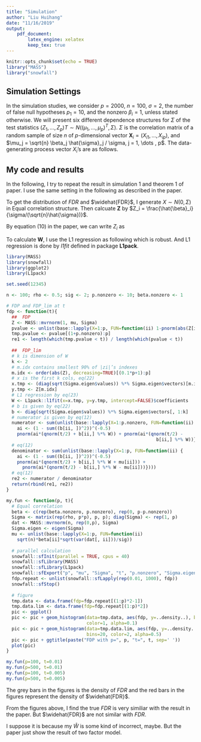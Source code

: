 ```yaml
---
title: "Simulation"
author: "Liu Huihang"
date: "11/16/2019"
output: 
    pdf_document:
        latex_engine: xelatex
        keep_tex: true
---
```


```r
knitr::opts_chunk$set(echo = TRUE)
library("MASS")
library("snowfall")
```

## Simulation Settings

In the simulation studies, we consider $p = 2000$, $n = 100$, $\sigma = 2$, the number of false null hypotheses $p_1 = 10$, and the nonzero $\beta_i = 1$, unless stated otherwise. 
We will present six different dependence structures for $\Sigma$ of the test statistics $(Z_1,\dots, Z_p)T \sim N((\mu_1, \dots , \mu_p)^T ,\Sigma)$. 
$\Sigma$ is the correlation matrix of a random sample of size $n$ of $p$-dimensional vector $\mathbf{X}_i = (X_{i1}, \dots , X_{ip})$, and $\mu_j = \sqrt{n} \beta_j \hat{\sigma}_j / \sigma, j = 1, \dots , p$. 
The data-generating process vector $X_i$’s are as follows.

\begin{description}
    \item [Equal correlation] Let $\mathbf{X}^T = (X_{1}, \dots , X_{p})^T \sim N_p(0, \Sigma)$, where $\Sigma$ has diagonal element $1$ and off-diagonal element $1/2$.

    \item [Fan and Song's model] For $\mathbf{X} = (X_{1}, \dots , X_{p})$, let $\{X_k\}^{1900}_{k=1}$ be iid $N(0,1)$ and
    \begin{equation}
        X_{k}=\sum_{l=1}^{10} X_{l}(-1)^{l+1} / 5+\sqrt{1-\frac{10}{25}} \epsilon_{k}, k=1901, \ldots, 2000
    \end{equation}
    where $\{\epsilon_{k}\}^{2000}_{k=1901}$ are standard normally distributed.

    \item [Independent Cauchy] For $\mathbf{X} = (X_{1}, \dots , X_{p})$, let $\{X_k\}^{2000}_{k=1}$ be iid. Cauchy random variables with location parameter $0$ and scale parameter $1$.

    \item [Three factor model] For $\mathbf{X} = (X_{1}, \dots , X_{p})$, let 
    \begin{equation}
        X_{j}=\rho_{j}^{(1)} W^{(1)}+\rho_{j}^{(2)} W^{(2)}+H_{j}
    \end{equation}
    where $W^{(1)} \sim N(−2,1)$, $W^{(2)} \sim N(1,1)$, $W^{(3)} \sim N(4,1)$, $\rho^{(1)}_j$, $\rho^{(2)}_j$, $\rho^{(3)}_j$ are iid $U(−1,1)$, and $H_j$ are iid $N(0,1)$.

    \item [Two factor model] For $\mathbf{X} = (X_{1}, \dots , X_{p})$, let
    \begin{equation}
        X_{j}=\rho_{j}^{(1)} W^{(1)}+\rho_{j}^{(2)} W^{(2)}+H_{j}
    \end{equation}
    where $W^{(1)}$ and $W^{(2)}$ are iid $N(0,1)$, $\rho_j^{(1)}$ and $\rho_j^{(2)}$ are iid $U(−1,1)$, and $H_j$ are iid $N(0,1)$. 

    \item [Nonlinear factor model] For $\mathbf{X} = (X_{1}, \dots , X_{p})$, let
    \begin{equation}
        X_{j}=\sin \left(\rho_{j}^{(1)} W^{(1)}\right)+sgn\left(\rho_{j}^{(2)}\right) \exp \left(\left|\rho_{j}^{(2)}\right| W^{(2)}\right)+H_{j}
    \end{equation}
    where $W^{(1)}$ and $W^{(2)}$ are iid $N(0,1)$, $\rho_j^{(1)}$ and $\rho_j^{(2)}$ are iid $U(−1,1)$, and $H_j$ are iid $N(0,1)$. 
\end{description}

## My code and results
In the following, I try to repeat the result in simulation 1 and theorem 1 of paper. 
I use the same setting in the following as described in the paper. 

To get the distribution of $FDR$ and $\widehat{FDR}$, I generate $X\sim N(0, \Sigma)$ in Equal correlation structure. 
Then calcuate $\mathbf{Z}$ by $Z_i = \frac{\hat{\beta}_i}{\sigma/(\sqrt{n}\hat{\sigma})}$. 

By equation (10) in the paper, we can write $Z_i$ as 
\begin{equation}
  Z_i = \mu_i + \mathbf{b}_i^T \mathbf{W} + K_k, \quad i=1,\dots,p.
\end{equation}

To calculate $\mathbf{W}$, I use the L1 regression as following 
\begin{equation}
  \widehat{\mathbf{w}} \equiv \operatorname{argmin}_{\beta \in R^{k}} \sum_{i=1}^{m}\left|Z_{i}-\mathbf{b}_{i}^{T} \beta\right|
\end{equation}
which is robust. 
And L1 regression is done by *l1fit* defined in package **L1pack**.

```r
library(MASS)
library(snowfall)
library(ggplot2)
library(L1pack)

set.seed(12345)

n <- 100; rho <- 0.5; sig <- 2; p.nonzero <- 10; beta.nonzero <- 1

# FDP and FDP_lim at t
fdp <- function(t){
  ##  FDP
  Z <- MASS::mvrnorm(1, mu, Sigma)
  pvalue <- unlist(base::lapply(X=1:p, FUN=function(ii) 1-pnorm(abs(Z[ii]))))
  tmp.pvalue <- pvalue[(1+p.nonzero):p]
  re1 <- length(which(tmp.pvalue < t)) / length(which(pvalue < t))
  
  ##  FDP_lim
  # k is dimension of W
  k <- 2
  # m.idx contains smallest 90% of |zi|’s indexes
  m.idx <- order(abs(Z), decreasing=TRUE)[(0.1*p+1):p]
  # x is the first k cols, eq(22)
  x.tmp <- (diag(sqrt(Sigma.eigen$values)) %*% Sigma.eigen$vectors)[m.idx, 1:k]
  y.tmp <- Z[m.idx]
  # L1 regression by eq(23)
  W <- L1pack::l1fit(x=x.tmp, y=y.tmp, intercept=FALSE)$coefficients
  # b is given by eq(22)
  b <- diag(sqrt(Sigma.eigen$values)) %*% Sigma.eigen$vectors[, 1:k]
  # numerator is given by eq(12)
  numerator <- sum(unlist(base::lapply(X=1:p.nonzero, FUN=function(ii) {
    ai <- (1 - sum((b[ii, ])^2))^(-0.5)
    pnorm(ai*(qnorm(t/2) + b[ii,] %*% W)) + pnorm(ai*(qnorm(t/2) - 
                                                        b[ii,] %*% W))})))
  # eq(12)
  denominator <- sum(unlist(base::lapply(X=1:p, FUN=function(ii) {
    ai <- (1 - sum((b[ii, ])^2))^(-0.5)
    pnorm(ai*(qnorm(t/2) + b[ii,] %*% W + mu[ii])) + 
      pnorm(ai*(qnorm(t/2) - b[ii,] %*% W - mu[ii]))})))
  # eq(12)
  re2 <- numerator / denominator
  return(rbind(re1, re2))
}

my.fun <- function(p, t){
  # Equal correlation
  beta <- c(rep(beta.nonzero, p.nonzero), rep(0, p-p.nonzero))
  Sigma <- matrix(rep(rho, p*p), p, p); diag(Sigma) <- rep(1, p)
  dat <- MASS::mvrnorm(n, rep(0,p), Sigma)
  Sigma.eigen <- eigen(Sigma)
  mu <- unlist(base::lapply(X=1:p, FUN=function(ii) 
    sqrt(n)*beta[ii]*sqrt(var(dat[, ii]))/sig))
  
  # parallel calculation
  snowfall::sfInit(parallel = TRUE, cpus = 40)
  snowfall::sfLibrary(MASS)
  snowfall::sfLibrary(L1pack)
  snowfall::sfExport("p", "mu", "Sigma", "t", "p.nonzero", "Sigma.eigen", "rho")
  fdp.repeat <- unlist(snowfall::sfLapply(rep(0.01, 1000), fdp))
  snowfall::sfStop()
  
  # figure
  tmp.data <- data.frame(fdp=fdp.repeat[(1:p)*2-1])
  tmp.data.lim <- data.frame(fdp=fdp.repeat[(1:p)*2])
  pic <- ggplot()
  pic <- pic + geom_histogram(data=tmp.data, aes(fdp, y=..density..), bins=20, 
                              color=1, alpha=0.1) 
  pic <- pic + geom_histogram(data=tmp.data.lim, aes(fdp, y=..density..), 
                              bins=20, color=2, alpha=0.5)
  pic <- pic + ggtitle(paste("FDP with p=", p, "t=", t, sep=' '))
  plot(pic)
}

my.fun(p=100, t=0.01)
my.fun(p=500, t=0.01)
my.fun(p=100, t=0.005)
my.fun(p=500, t=0.005)
```

The grey bars in the figures is the density of $FDR$ and the red bars in the figures represent the density of $\widehat{FDR}$.

From the figures above, I find the true $FDR$ is very similiar with the result in the paper. 
But $\widehat{FDR}$ are not similar with $FDR$. 

I suppose it is because my $\hat{W}$ is some kind of incorrect, maybe. But the paper just show the result of two factor model.